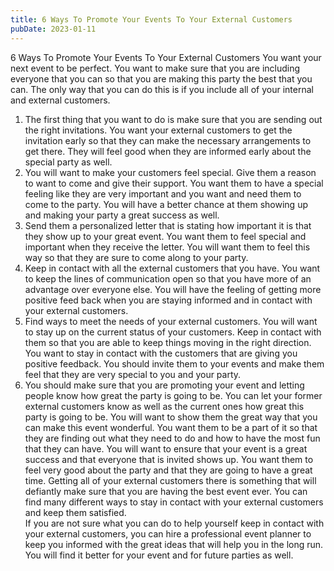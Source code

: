 ```yaml
---
title: 6 Ways To Promote Your Events To Your External Customers
pubDate: 2023-01-11
---
```


6 Ways To Promote Your Events To Your External Customers
You want your next event to be perfect. You want to make sure that you are including everyone that you can so that you are making this party the best that you can.  The only way that you can do this is if you include all of your internal and external customers.
1. The first thing that you want to do is make sure that you are sending out the right invitations. You want your external customers to get the invitation early so that they can make the necessary arrangements to get there. They will feel good when they are informed early about the special party as well.
2. You will want to make your customers feel special.  Give them a reason to want to come and give their support. You want them to have a special feeling like they are very important and you want and need them to come to the party. You will have a better chance at them showing up and making your party a great success as well.
3. Send them a personalized letter that is stating how important it is that they show up to your great event. You want them to feel special and important when they receive the letter. You will want them to feel this way so that they are sure to come along to your party.  
4. Keep in contact with all the external customers that you have. You want to keep the lines of communication open so that you have more of an advantage over everyone else. You will have the feeling of getting more positive feed back when you are staying informed and in contact with your external customers. 
5. Find ways to meet the needs of your external customers. You will want to stay up on the current status of your customers.  Keep in contact with them so that you are able to keep things moving in the right direction. You want to stay in contact with the customers that are giving you positive feedback. You should invite them to your events and make them feel that they are very special to you and your party. 
6. You should make sure that you are promoting your event and letting people know how great the party is going to be. You can let your former external customers know as well as the current ones how great this party is going to be. You will want to show them the great way that you can make this event wonderful. You want them to be a part of it so that they are finding out what they need to do and how to have the most fun that they can have. 
You will want to ensure that your event is a great success and that everyone that is invited shows up. You want them to feel very good about the party and that they are going to have a great time. Getting all of your external customers there is something that will defiantly make sure that you are having the best event ever.  You can find many different ways to stay in contact with your external customers and keep them satisfied.  
If you are not sure what you can do to help yourself keep in contact with your external customers, you can hire a professional event planner to keep you informed with the great ideas that will help you in the long run.  You will find it better for your event and for future parties as well.